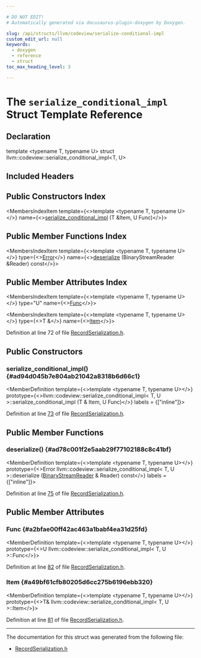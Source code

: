 ```yaml
---

# DO NOT EDIT!
# Automatically generated via docusaurus-plugin-doxygen by Doxygen.

slug: /api/structs/llvm/codeview/serialize-conditional-impl
custom_edit_url: null
keywords:
  - doxygen
  - reference
  - struct
toc_max_heading_level: 3

---
```





# The `serialize_conditional_impl` Struct Template Reference

<DoxygenPage pluginConfig={pluginConfig}>



## Declaration

<CodeBlock>template &lt;typename T, typename U&gt;
struct llvm::codeview::serialize_conditional_impl&lt;T, U&gt;</CodeBlock>

## Included Headers

<IncludesList>
<IncludesListItem
  filePath="llvm/DebugInfo/CodeView/RecordSerialization.h"
  permalink="/docs/api/files/include/include/llvm/include/llvm/debuginfo/include/llvm/debuginfo/codeview/recordserialization-h"
  isLocal="true" />
</IncludesList>

## Public Constructors Index

<MembersIndex>

<MembersIndexItem
  template={<>template &lt;typename T, typename U&gt;</>}
  name={<><a href="#ad94d045b7e804ab21042a8318b6d66c1">serialize&#95;conditional&#95;impl</a> (T &amp;Item, U Func)</>}>
</MembersIndexItem>

</MembersIndex>

## Public Member Functions Index

<MembersIndex>

<MembersIndexItem
  template={<>template &lt;typename T, typename U&gt;</>}
  type={<><a href="/docs/api/classes/llvm/error">Error</a></>}
  name={<><a href="#ad78c001f2e5aab29f77102188c8c41bf">deserialize</a> (BinaryStreamReader &amp;Reader) const</>}>
</MembersIndexItem>

</MembersIndex>

## Public Member Attributes Index

<MembersIndex>

<MembersIndexItem
  template={<>template &lt;typename T, typename U&gt;</>}
  type="U"
  name={<><a href="#a2bfae00ff42ac463a1babf4ea31d25fd">Func</a></>}>
</MembersIndexItem>

<MembersIndexItem
  template={<>template &lt;typename T, typename U&gt;</>}
  type={<>T &amp;</>}
  name={<><a href="#a49bf61cfb80205d6cc275b6196ebb320">Item</a></>}>
</MembersIndexItem>

</MembersIndex>


Definition at line 72 of file <a href="/docs/api/files/include/include/llvm/include/llvm/debuginfo/include/llvm/debuginfo/codeview/recordserialization-h">RecordSerialization.h</a>.

<SectionDefinition>

## Public Constructors

### serialize&#95;conditional&#95;impl() {#ad94d045b7e804ab21042a8318b6d66c1}

<MemberDefinition
  template={<>template &lt;typename T, typename U&gt;</>}
  prototype={<>llvm::codeview::serialize&#95;conditional&#95;impl&lt; T, U &gt;::serialize&#95;conditional&#95;impl (T &amp; Item, U Func)</>}
  labels = {["inline"]}>

Definition at line <a href="/docs/api/files/include/include/llvm/include/llvm/debuginfo/include/llvm/debuginfo/codeview/recordserialization-h/#l00073">73</a> of file <a href="/docs/api/files/include/include/llvm/include/llvm/debuginfo/include/llvm/debuginfo/codeview/recordserialization-h">RecordSerialization.h</a>.
</MemberDefinition>

</SectionDefinition>

<SectionDefinition>

## Public Member Functions

### deserialize() {#ad78c001f2e5aab29f77102188c8c41bf}

<MemberDefinition
  template={<>template &lt;typename T, typename U&gt;</>}
  prototype={<>Error llvm::codeview::serialize&#95;conditional&#95;impl&lt; T, U &gt;::deserialize (<a href="/docs/api/classes/llvm/binarystreamreader">BinaryStreamReader</a> &amp; Reader) const</>}
  labels = {["inline"]}>

Definition at line <a href="/docs/api/files/include/include/llvm/include/llvm/debuginfo/include/llvm/debuginfo/codeview/recordserialization-h/#l00075">75</a> of file <a href="/docs/api/files/include/include/llvm/include/llvm/debuginfo/include/llvm/debuginfo/codeview/recordserialization-h">RecordSerialization.h</a>.
</MemberDefinition>

</SectionDefinition>

<SectionDefinition>

## Public Member Attributes

### Func {#a2bfae00ff42ac463a1babf4ea31d25fd}

<MemberDefinition
  template={<>template &lt;typename T, typename U&gt;</>}
  prototype={<>U llvm::codeview::serialize&#95;conditional&#95;impl&lt; T, U &gt;::Func</>}>

Definition at line <a href="/docs/api/files/include/include/llvm/include/llvm/debuginfo/include/llvm/debuginfo/codeview/recordserialization-h/#l00082">82</a> of file <a href="/docs/api/files/include/include/llvm/include/llvm/debuginfo/include/llvm/debuginfo/codeview/recordserialization-h">RecordSerialization.h</a>.
</MemberDefinition>

### Item {#a49bf61cfb80205d6cc275b6196ebb320}

<MemberDefinition
  template={<>template &lt;typename T, typename U&gt;</>}
  prototype={<>T&amp; llvm::codeview::serialize&#95;conditional&#95;impl&lt; T, U &gt;::Item</>}>

Definition at line <a href="/docs/api/files/include/include/llvm/include/llvm/debuginfo/include/llvm/debuginfo/codeview/recordserialization-h/#l00081">81</a> of file <a href="/docs/api/files/include/include/llvm/include/llvm/debuginfo/include/llvm/debuginfo/codeview/recordserialization-h">RecordSerialization.h</a>.
</MemberDefinition>

</SectionDefinition>

<hr/>

The documentation for this struct was generated from the following file:

<ul>
<li><a href="/docs/api/files/include/include/llvm/include/llvm/debuginfo/include/llvm/debuginfo/codeview/recordserialization-h">RecordSerialization.h</a></li>
</ul>

</DoxygenPage>
